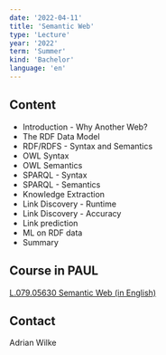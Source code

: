 ```yaml
---
date: '2022-04-11'
title: 'Semantic Web'
type: 'Lecture'
year: '2022'
term: 'Summer'
kind: 'Bachelor'
language: 'en'
---
```


## Content

- Introduction - Why Another Web?
- The RDF Data Model
- RDF/RDFS - Syntax and Semantics
- OWL Syntax
- OWL Semantics
- SPARQL - Syntax
- SPARQL - Semantics
- Knowledge Extraction
- Link Discovery - Runtime
- Link Discovery - Accuracy
- Link prediction
- ML on RDF data
- Summary

## Course in PAUL

[L.079.05630 Semantic Web (in English)](https://paul.uni-paderborn.de/scripts/mgrqispi.dll?APPNAME=CampusNet&PRGNAME=COURSEDETAILS&ARGUMENTS=-N000000000000001,-N000443,-N0,-N381244579360644,-N381244579380645)

<!--
## Course in PANDA

[L.079.05630 Semantic Web (in English)](https://panda.uni-paderborn.de/enrol/index.php?id=24972)
-->

## Contact

<Link to="/AdrianWilke">Adrian Wilke</Link>
